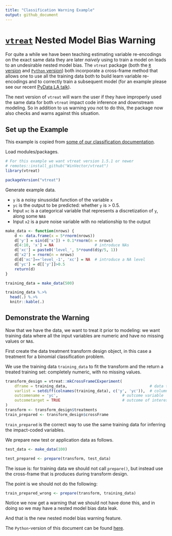 ```yaml
---
title: "Classification Warning Example"
output: github_document
---
```



# [`vtreat`](https://github.com/WinVector/vtreat) Nested Model Bias Warning

For quite a while we have been teaching estimating variable re-encodings on the exact same data they
are later *naively* using to train a model on leads to an undesirable nested model bias.  The `vtreat`
package (both the [`R` version](https://github.com/WinVector/vtreat) and 
[`Python` version](https://github.com/WinVector/pyvtreat)) both incorporate a cross-frame method
that allows one to use all the training data both to build learn variable re-encodings and to correctly train a subsequent model (for an example please see our recent [PyData LA talk](http://www.win-vector.com/blog/2019/12/pydata-los-angeles-2019-talk-preparing-messy-real-world-data-for-supervised-machine-learning/)).

The next version of `vtreat` will warn the user if they have improperly used the same data for both `vtreat` impact code inference and downstream modeling.  So in addition to us warning you not to do this, the package now also checks and warns against this situation.

## Set up the Example

This example is copied from [some of our classification documentation](https://github.com/WinVector/vtreat/blob/master/Examples/Classification/Classification.md).


Load modules/packages.

```r
# For this example we want vtreat version 1.5.1 or newer
# remotes::install_github("WinVector/vtreat")
library(vtreat)

packageVersion("vtreat")
```

Generate example data. 

* `y` is a noisy sinusoidal function of the variable `x`
* `yc` is the output to be predicted: whether `y` is > 0.5. 
* Input `xc` is a categorical variable that represents a discretization of `y`, along some `NA`s
* Input `x2` is a pure noise variable with no relationship to the output

```r
make_data <- function(nrows) {
    d <- data.frame(x = 5*rnorm(nrows))
    d['y'] = sin(d['x']) + 0.1*rnorm(n = nrows)
    d[4:10, 'x'] = NA                  # introduce NAs
    d['xc'] = paste0('level_', 5*round(d$y/5, 1))
    d['x2'] = rnorm(n = nrows)
    d[d['xc']=='level_-1', 'xc'] = NA  # introduce a NA level
    d['yc'] = d[['y']]>0.5
    return(d)
}

training_data = make_data(500)

training_data %.>%
  head(.) %.>%
  knitr::kable(.)
```


## Demonstrate the Warning

Now that we have the data, we want to treat it prior to modeling: we want training data where all the input variables are numeric and have no missing values or `NA`s.

First create the data treatment transform design object, in this case a treatment for a binomial classification problem.

We use the training data `training_data` to fit the transform and the return a treated training set: completely numeric, with no missing values.

```r
transform_design = vtreat::mkCrossFrameCExperiment(
    dframe = training_data,                                    # data to learn transform from
    varlist = setdiff(colnames(training_data), c('y', 'yc')),  # columns to transform
    outcomename = 'yc',                            # outcome variable
    outcometarget = TRUE                           # outcome of interest
)
transform <- transform_design$treatments
train_prepared <- transform_design$crossFrame
```

`train_prepared` is the correct way to use the same training data for inferring the impact-coded variables.

We prepare new test or application data as follows.

```r
test_data <- make_data(100)

test_prepared <- prepare(transform, test_data)
```

The issue is: for training data we should not call `prepare()`, but instead use the cross-frame
that is produces during transform design.

The point is we should not do the following:

```r
train_prepared_wrong <- prepare(transform, training_data)
```

Notice we now get a warning that we should not have done this, and in doing so we may have a nested model bias data leak.

And that is the new nested model bias warning feature.

The `Python`-version of this document can be found [here](https://github.com/WinVector/pyvtreat/blob/master/Examples/Classification/ClassificationWarningExample.md).

